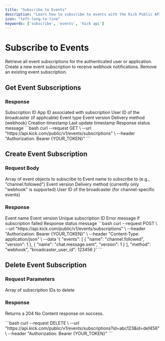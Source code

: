 ```yaml
---
title: "Subscribe to Events"
description: "Learn how to subscribe to events with the Kick Public API"
icon: "left-long-to-line"
keywords: ['subscribe', 'events', 'kick api']
---
```


# Subscribe to Events

<Card title="Get Event Subscriptions" icon="bell" method="GET" path="/events/subscriptions">
  Retrieve all event subscriptions for the authenticated user or application.
</Card>

<Card title="Create Event Subscription" icon="bell-plus" method="POST" path="/events/subscriptions">
  Create a new event subscription to receive webhook notifications.
</Card>

<Card title="Delete Event Subscription" icon="bell-slash" method="DELETE" path="/events/subscriptions">
  Remove an existing event subscription.
</Card>

## Get Event Subscriptions

### Response

<ResponseField name="data" type="array">
  <Expandable title="properties">
    <ResponseField name="id" type="string">
      Subscription ID
    </ResponseField>
    <ResponseField name="app_id" type="string">
      App ID associated with subscription
    </ResponseField>
    <ResponseField name="broadcaster_user_id" type="integer">
      User ID of the broadcaster (if applicable)
    </ResponseField>
    <ResponseField name="event" type="string">
      Event type
    </ResponseField>
    <ResponseField name="version" type="integer">
      Event version
    </ResponseField>
    <ResponseField name="method" type="string">
      Delivery method (webhook)
    </ResponseField>
    <ResponseField name="created_at" type="string">
      Creation timestamp
    </ResponseField>
    <ResponseField name="updated_at" type="string">
      Last update timestamp
    </ResponseField>
  </Expandable>
</ResponseField>

<ResponseField name="message" type="string">
  Response status message
</ResponseField>

<RequestExample>
```bash
curl --request GET \
  --url "https://api.kick.com/public/v1/events/subscriptions" \
  --header "Authorization: Bearer {YOUR_TOKEN}"
```
</RequestExample>

## Create Event Subscription

### Request Body

<ParamField body="events" type="array" required>
  Array of event objects to subscribe to
</ParamField>

<ParamField body="events[].name" type="string" required>
  Event name to subscribe to (e.g., "channel.followed")
</ParamField>

<ParamField body="events[].version" type="integer" required>
  Event version
</ParamField>

<ParamField body="method" type="string">
  Delivery method (currently only "webhook" is supported)
</ParamField>

<ParamField body="broadcaster_user_id" type="integer">
  User ID of the broadcaster (for channel-specific events)
</ParamField>

### Response

<ResponseField name="data" type="array">
  <Expandable title="properties">
    <ResponseField name="name" type="string">
      Event name
    </ResponseField>
    <ResponseField name="version" type="integer">
      Event version
    </ResponseField>
    <ResponseField name="subscription_id" type="string">
      Unique subscription ID
    </ResponseField>
    <ResponseField name="error" type="string">
      Error message if subscription failed
    </ResponseField>
  </Expandable>
</ResponseField>

<ResponseField name="message" type="string">
  Response status message
</ResponseField>

<RequestExample>
```bash
curl --request POST \
  --url "https://api.kick.com/public/v1/events/subscriptions" \
  --header "Authorization: Bearer {YOUR_TOKEN}" \
  --header "Content-Type: application/json" \
  --data '{
    "events": [
      {
        "name": "channel.followed",
        "version": 1
      },
      {
        "name": "chat.message.sent",
        "version": 1
      }
    ],
    "method": "webhook",
    "broadcaster_user_id": 123456
  }'
```
</RequestExample>

## Delete Event Subscription

### Request Parameters

<ParamField query="id" type="string[]" required>
  Array of subscription IDs to delete
</ParamField>

### Response

Returns a 204 No Content response on success.

<RequestExample>
```bash
curl --request DELETE \
  --url "https://api.kick.com/public/v1/events/subscriptions?id=abc123&id=def456" \
  --header "Authorization: Bearer {YOUR_TOKEN}"
```
</RequestExample>
